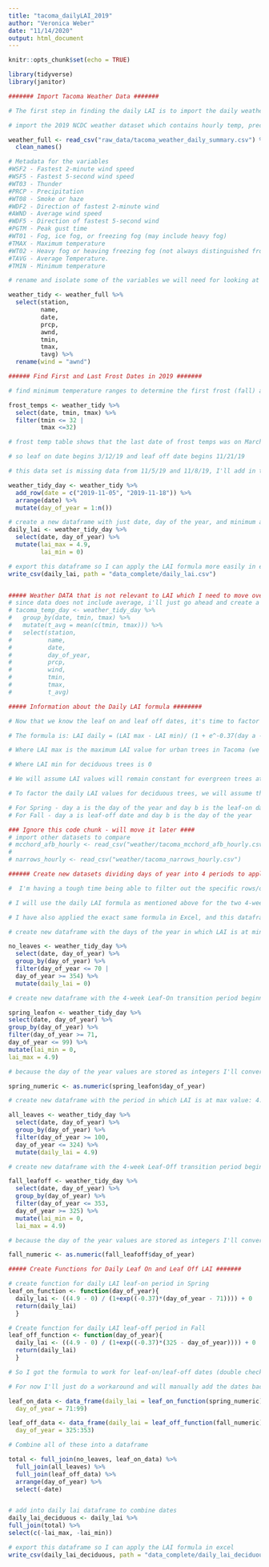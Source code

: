 ```yaml
---
title: "tacoma_dailyLAI_2019"
author: "Veronica Weber"
date: "11/14/2020"
output: html_document
---
```


```r
knitr::opts_chunk$set(echo = TRUE)
```

```r
library(tidyverse)
library(janitor)
```

```r
####### Import Tacoma Weather Data #######

# The first step in finding the daily LAI is to import the daily weather dataset from the closest weather station. We will used data from the Tacoma Narrows Airport

# import the 2019 NCDC weather dataset which contains hourly temp, precipitation, wind and weather type observations from 01/01/2019 - 12/31/2019 collected from the TACOMA NARROWS AIRPORT, WA US (GHCND:USW00094274) weather station

weather_full <- read_csv("raw_data/tacoma_weather_daily_summary.csv") %>% 
  clean_names()

# Metadata for the variables 
#WSF2 - Fastest 2-minute wind speed
#WSF5 - Fastest 5-second wind speed
#WT03 - Thunder
#PRCP - Precipitation
#WT08 - Smoke or haze
#WDF2 - Direction of fastest 2-minute wind
#AWND - Average wind speed
#WDF5 - Direction of fastest 5-second wind
#PGTM - Peak gust time
#WT01 - Fog, ice fog, or freezing fog (may include heavy fog)
#TMAX - Maximum temperature
#WT02 - Heavy fog or heaving freezing fog (not always distinguished from fog)
#TAVG - Average Temperature.
#TMIN - Minimum temperature

# rename and isolate some of the variables we will need for looking at weather later on: average wind speed, precipitation, max, min and average temp

weather_tidy <- weather_full %>% 
  select(station,
         name,
         date,
         prcp,
         awnd,
         tmin,
         tmax,
         tavg) %>% 
  rename(wind = "awnd")

```

```r

###### Find First and Last Frost Dates in 2019 #######

# find minimum temperature ranges to determine the first frost (fall) and last frost (spring) which will be used for the LAI analysis. Frost means temps reach 32 degrees Fahrenheit or lower 

frost_temps <- weather_tidy %>% 
  select(date, tmin, tmax) %>% 
  filter(tmin <= 32 |
         tmax <=32) 

# frost temp table shows that the last date of frost temps was on March 11, 2019, and the first frost date was on November 21, 2019

# so leaf on date begins 3/12/19 and leaf off date begins 11/21/19

# this data set is missing data from 11/5/19 and 11/8/19, I'll add in the missing rows and then add another column that lists the calendar days which will be used for the LAI leaf on/leaf off formula

weather_tidy_day <- weather_tidy %>% 
  add_row(date = c("2019-11-05", "2019-11-18")) %>% 
  arrange(date) %>% 
  mutate(day_of_year = 1:n()) 

# create a new dataframe with just date, day of the year, and minimum and maximum LAI values
daily_lai <- weather_tidy_day %>% 
  select(date, day_of_year) %>% 
  mutate(lai_max = 4.9,
         lai_min = 0)

# export this dataframe so I can apply the LAI formula more easily in excel (I'm working on trying to find easier way to do this in r...I did it, but it's a bit messy. See the code I came up with in code chunks below)
write_csv(daily_lai, path = "data_complete/daily_lai.csv")


##### Weather DATA that is not relevant to LAI which I need to move over ######
# since data does not include average, i'll just go ahead and create a new column which averages tmin and tmax by day
# tacoma_temp_day <- weather_tidy_day %>% 
#   group_by(date, tmin, tmax) %>% 
#   mutate(t_avg = mean(c(tmin, tmax))) %>% 
#   select(station,
#          name,
#          date,
#          day_of_year,
#          prcp,
#          wind,
#          tmin,
#          tmax,
#          t_avg)

```


```r
##### Information about the Daily LAI formula ########

# Now that we know the leaf on and leaf off dates, it's time to factor the LAI Daily amount using the following formula from the Hirabayahsi, Nowak paper: "Comprehensive National Database of Tree Effects on Air Quality and Human Health in the United States" 

# The formula is: LAI daily = (LAI max - LAI min)/ (1 + e^-0.37(day a - day b)) + LAI min

# Where LAI max is the maximum LAI value for urban trees in Tacoma (we will use the default i-Tree value which is 4.9)

# Where LAI min for deciduous trees is 0

# We will assume LAI values will remain constant for evergreen trees at 4.9 value

# To factor the daily LAI values for deciduous trees, we will assume that deciduous trees have a 4 week/28 day transition period where they lose all of their leaves during Fall, starting at the first day of frost during the Fall season (temperatures reached 32F) on 11/21/19, and a 4-week leaf-on period during the Spring where trees grow back their leaves following the last day of frost (recorded temperatures of 32F) on 3/12/19

# For Spring - day a is the day of the year and day b is the leaf-on date 
# For Fall - day a is leaf-off date and day b is the day of the year
```


```r
### Ignore this code chunk - will move it later #### 
# import other datasets to compare
# mcchord_afb_hourly <- read_csv("weather/tacoma_mcchord_afb_hourly.csv")
# 
# narrows_hourly <- read_csv("weather/tacoma_narrows_hourly.csv")
```

```r

###### Create new datasets dividing days of year into 4 periods to apply daily LAI function ########

#  I'm having a tough time being able to filter out the specific rows/observations for daily LAI (I have to apply daily LAI values to 4 periods throughout the year). Until I find a better way, I will resort to dividing each seasonal period in the year into a seperate dataframe and then will merge all 4 together.

# I will use the daily LAI formula as mentioned above for the two 4-week leaf on/leaf off periods in the year

# I have also applied the exact same formula in Excel, and this dataframe is currently saved in the data_complete folder as "daily_lai_formula.csv"

# create new dataframe with the days of the year in which LAI is at minimum value, 0. This period starts January 1 and lasts through March 11 (the final frost date, as leaf-on period begins)

no_leaves <- weather_tidy_day %>%
  select(date, day_of_year) %>%
  group_by(day_of_year) %>%
  filter(day_of_year <= 70 |
  day_of_year >= 354) %>%
  mutate(daily_lai = 0)

# create new dataframe with the 4-week Leaf-On transition period beginning on March 12, 2019 and ending April 9, 2019

spring_leafon <- weather_tidy_day %>%
select(date, day_of_year) %>%
group_by(day_of_year) %>%
filter(day_of_year >= 71,
day_of_year <= 99) %>%
mutate(lai_min = 0,
lai_max = 4.9)

# because the day of the year values are stored as integers I'll convert to numeric class so the formula can work properly (not sure of easier way to do this)

spring_numeric <- as.numeric(spring_leafon$day_of_year)

# create new dataframe with the period in which LAI is at max value: 4.9, this period starts on April 10 and lasts through November 20.

all_leaves <- weather_tidy_day %>%
  select(date, day_of_year) %>%
  group_by(day_of_year) %>%
  filter(day_of_year >= 100,
  day_of_year <= 324) %>%
  mutate(daily_lai = 4.9)

# create new dataframe with the 4-week Leaf-Off transition period beginning on November 21, 2019 and ending December 19 2019

fall_leafoff <- weather_tidy_day %>%
  select(date, day_of_year) %>%
  group_by(day_of_year) %>%
  filter(day_of_year <= 353,
  day_of_year >= 325) %>%
  mutate(lai_min = 0,
  lai_max = 4.9)

# because the day of the year values are stored as integers I'll convert to numeric class so the formula can work properly (not sure of easier way to do this)

fall_numeric <- as.numeric(fall_leafoff$day_of_year)

##### Create Functions for Daily Leaf On and Leaf Off LAI #######

# create function for daily LAI leaf-on period in Spring
leaf_on_function <- function(day_of_year){
  daily_lai <- ((4.9 - 0) / (1+exp((-0.37)*(day_of_year - 71)))) + 0
  return(daily_lai)
  }

# Create function for daily LAI leaf-off period in Fall
leaf_off_function <- function(day_of_year){
  daily_lai <- ((4.9 - 0) / (1+exp((-0.37)*(325 - day_of_year)))) + 0
  return(daily_lai)
  }

# So I got the formula to work for leaf-on/leaf-off dates (double checked this in excel, but not sure how to merge it into the Fall data frame by dates..yet )

# For now I'll just do a workaround and will manually add the dates back

leaf_on_data <- data_frame(daily_lai = leaf_on_function(spring_numeric),
  day_of_year = 71:99)

leaf_off_data <- data_frame(daily_lai = leaf_off_function(fall_numeric),
  day_of_year = 325:353)

# Combine all of these into a dataframe

total <- full_join(no_leaves, leaf_on_data) %>%
  full_join(all_leaves) %>%
  full_join(leaf_off_data) %>%
  arrange(day_of_year) %>%
  select(-date)


# add into daily lai dataframe to combine dates
daily_lai_deciduous <- daily_lai %>%
full_join(total) %>%
select(c(-lai_max, -lai_min))

# export this dataframe so I can apply the LAI formula in excel
write_csv(daily_lai_deciduous, path = "data_complete/daily_lai_deciduous.csv")


```


